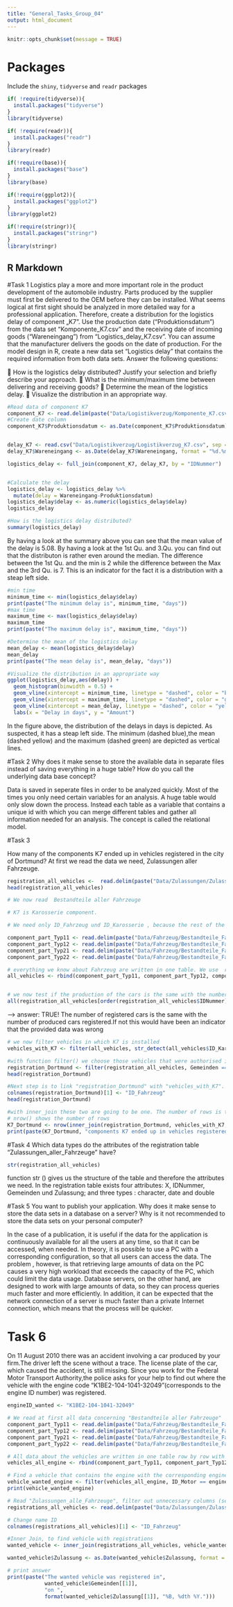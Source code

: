 ```yaml
---
title: "General_Tasks_Group_04"
output: html_document
---
```


```r
knitr::opts_chunk$set(message = TRUE)
```
# Packages
Include the `shiny`, `tidyverse` and `readr` packages
```r
if( !require(tidyverse)){
  install.packages("tidyverse")
}
library(tidyverse)

if( !require(readr)){
  install.packages("readr")
}
library(readr)

if(!require(base)){
  install.packages("base")
}
library(base)

if(!require(ggplot2)){
  install.packages("ggplot2")
}
library(ggplot2)

if(!require(stringr)){
  install.packages("stringr")
}
library(stringr)

```
## R Markdown

#Task 1
Logistics play a more and more important role in the product development of the automobile industry. Parts produced by the supplier must first be delivered to the OEM before they can be installed. What seems logical at first sight should be analyzed in more detailed way for a professional application.
 Therefore, create a distribution for the logistics delay of component „K7". Use the production
  date (“Produktionsdatum”) from the data set "Komponente_K7.csv" and the receiving date of incoming goods (“Wareneingang”) from "Logistics_delay_K7.csv". You can assume that the manufacturer delivers the goods on the date of production.
For the model design in R, create a new data set "Logistics delay" that contains the required information from both data sets.
Answer the following questions:
    
 How is the logistics delay distributed? Justify your selection and briefly describe your approach.
 What is the minimum/maximum time between delivering and receiving goods?
 Determine the mean of the logistics delay.
 Visualize the distribution in an appropriate way.

```r
#Read data of component K7
component_K7 <- read.delim(paste("Data/Logistikverzug/Komponente_K7.csv", sep = ""), ";", header = TRUE)[, (2:3)]
#Create date column 
component_K7$Produktionsdatum <- as.Date(component_K7$Produktionsdatum)


delay_K7 <- read.csv("Data/Logistikverzug/Logistikverzug_K7.csv", sep = ";", header = TRUE)[, (2:3)]
delay_K7$Wareneingang <- as.Date(delay_K7$Wareneingang, format = "%d.%m.%Y")

logistics_delay <- full_join(component_K7, delay_K7, by = "IDNummer")


#Calculate the delay 
logistics_delay <- logistics_delay %>%
  mutate(delay = Wareneingang-Produktionsdatum)
logistics_delay$delay <- as.numeric(logistics_delay$delay)
logistics_delay

#How is the logistics delay distributed?
summary(logistics_delay)
```

By having a look at the summary above you can see that the mean value of the delay is 5.08. By having a look at the 1st Qu. and 3.Qu. you can find out that the distributon is rather even around the median. The difference between the 1st Qu. and the min is 2 while the difference between the Max and the 3rd Qu. is 7. This is an indicator for the fact it is a distribution with a steap left side. 

```r
#min time
minimum_time <- min(logistics_delay$delay)
print(paste("The minimum delay is", minimum_time, "days"))
#max time
maximum_time <- max(logistics_delay$delay)
maximum_time
print(paste("The maximum delay is", maximum_time, "days"))

#Determine the mean of the logistics delay
mean_delay <- mean(logistics_delay$delay)
mean_delay
print(paste("The mean delay is", mean_delay, "days"))

#Visualize the distribution in an appropriate way
ggplot(logistics_delay,aes(delay)) +
  geom_histogram(binwidth = 0.5) +
  geom_vline(xintercept = minimum_time, linetype = "dashed", color = "blue") +
  geom_vline(xintercept = maximum_time, linetype = "dashed", color = "green") +
  geom_vline(xintercept = mean_delay, linetype = "dashed", color = "yellow") +
  labs(x = "Delay in days", y = "Amount")


```
In the figure above, the distribution of the delays in days is depicted. As suspected, it has a steap left side. The minimum (dashed blue),the mean (dashed yellow) and the maximum (dashed green) are depicted as vertical lines. 



#Task 2
Why  does  it  make  sense  to  store  the  available  data  in  separate  files  instead  of saving everything in a huge table? How do you call the underlying data base concept?

Data is saved in seperate files in order to be analyzed quickly. Most of the times you only need certain variables for an analysis. A huge table would only slow down the process. Instead each table as a variable that contains a unique id with which you can merge different tables and gather all information needed for an analysis.
The concept is called the relational model.


#Task 3

How many of the components K7 ended up in vehicles registered in the city of Dortmund?
At first we read the data we need, Zulassungen aller Fahrzeuge.

```r
registration_all_vehicles <-  read.delim(paste("Data/Zulassungen/Zulassungen_alle_Fahrzeuge.csv", sep = ""), ";", header  = TRUE) %>% subset(select = -1)
head(registration_all_vehicles)

# We now read  Bestandteile aller Fahrzeuge

# K7 is Karosserie component.

# We need only ID_Fahrzeug und ID_Karosserie , because the rest of the columns are not useful

component_part_Typ11 <- read.delim(paste("Data/Fahrzeug/Bestandteile_Fahrzeuge_OEM1_Typ11.csv", sep = ""), ";", header = TRUE) %>% subset(select=c(ID_Fahrzeug, ID_Karosserie))
component_part_Typ12 <- read.delim(paste("Data/Fahrzeug/Bestandteile_Fahrzeuge_OEM1_Typ12.csv", sep = ""), ";", header = TRUE) %>% subset(select=c(ID_Fahrzeug, ID_Karosserie))
component_part_Typ21 <- read.delim(paste("Data/Fahrzeug/Bestandteile_Fahrzeuge_OEM2_Typ21.csv", sep = ""), ";", header = TRUE) %>% subset(select=c(ID_Fahrzeug, ID_Karosserie))
component_part_Typ22 <- read.delim(paste("Data/Fahrzeug/Bestandteile_Fahrzeuge_OEM2_Typ22.csv", sep = ""), ";", header = TRUE) %>% subset(select=c(ID_Fahrzeug, ID_Karosserie))

# everything we know about Fahrzeug are written in one table. We use  rbind()
all_vehicles <- rbind(component_part_Typ11, component_part_Typ12, component_part_Typ21, component_part_Typ22)


# we now test if the production of the cars is the same with the number of cars that were "zugelassen"
all(registration_all_vehicles[order(registration_all_vehicles$IDNummer), ]$IDNummer == all_vehicles[order(all_vehicles$ID_Fahrzeug), ]$ID_Fahrzeug)
```
--> answer: TRUE! The number of registered cars is the same with the number of produced cars registered.If not this would have been an indicator that the provided data was wrong

```r
# we now filter vehicles in which K7 is installed
vehicles_with_K7 <- filter(all_vehicles, str_detect(all_vehicles$ID_Karosserie, "K7"))

#with function filter() we choose those vehicles that were authorised in Dortmund.
registration_Dortmund <- filter(registration_all_vehicles, Gemeinden == "DORTMUND")
head(registration_Dortmund)

#Next step is to link "registration_Dortmund" with "vehicles_with_K7". Column name changes.
colnames(registration_Dortmund)[1] <- "ID_Fahrzeug"
head(registration_Dortmund)

#with inner_join these two are going to be one. The number of rows is the number of the vehicles (Typ 22, OEM 2) and therefore Komponenten K7 which were authorized in Dortmund.
# nrow() shows the number of rows
K7_Dortmund <- nrow(inner_join(registration_Dortmund, vehicles_with_K7, by = "ID_Fahrzeug"))
print(paste(K7_Dortmund, "components K7 ended up in vehicles registered in the city of Dortmund"))

```





#Task 4
Which  data  types do the  attributes  of  the  registration  table "Zulassungen_aller_Fahrzeuge" have?
```r
str(registration_all_vehicles)
```
function str () gives us the structure of the table and therefore the attributes we need.
In the registration table exists four attributes: X, IDNummer, Gemeinden und Zulassung; and  three types : character, date and double 


#Task 5
You  want  to  publish  your  application.  Why  does  it  make  sense  to  store  the  data  sets  in  a 
database  on  a  server?  Why  is  it  not  recommended  to  store  the  data  sets  on  your  personal computer?

In the case of a publication, it is useful if the data for the application is continuously available for all the users at any time, so that it can be accessed, when needed. 
In theory, it is possible to use a PC with a corresponding configuration, so that all users can access the data. The problem , however, is that retrieving large amounts of data on the PC causes a very high workload that exceeds the capacity of the PC, which could limit the data usage. Database servers, on the other hand, are designed to work with large amounts of data, so they can process queries much faster and more efficiently. In addition, it can be expected that the network connection of a server is much faster than a private Internet connection, which means that the process will be quicker. 



# Task 6
On 11 August 2010 there was an accident involving a car produced by your firm.The driver left the  scene  without  a  trace.  The  license  plate  of  the  car,  which  caused  the  accident,  is  still 
missing. Since you work for  the Federal Motor Transport Authority,the police asks for your help to find out where the vehicle with the engine code "K1BE2-104-1041-32049"(corresponds to the engine ID number) was registered. 

```r
engineID_wanted <- "K1BE2-104-1041-32049"

# We read at first all data concerning "Bestandteile aller Fahrzeuge"
component_part_Typ11 <- read.delim(paste("Data/Fahrzeug/Bestandteile_Fahrzeuge_OEM1_Typ11.csv", sep = ""), ";", header = TRUE) %>% subset(select = c(ID_Fahrzeug, ID_Motor))
component_part_Typ12 <- read.delim(paste("Data/Fahrzeug/Bestandteile_Fahrzeuge_OEM1_Typ12.csv", sep = ""), ";", header = TRUE) %>% subset(select = c(ID_Fahrzeug, ID_Motor))
component_part_Typ21 <- read.delim(paste("Data/Fahrzeug/Bestandteile_Fahrzeuge_OEM2_Typ21.csv", sep = ""), ";", header = TRUE) %>% subset(select = c(ID_Fahrzeug, ID_Motor))
component_part_Typ22 <- read.delim(paste("Data/Fahrzeug/Bestandteile_Fahrzeuge_OEM2_Typ22.csv", sep = ""), ";", header = TRUE) %>% subset(select = c(ID_Fahrzeug, ID_Motor))

# All data about the vehicles are written in one table row by row with each other using rbind()
vehicles_all_engine <- rbind(component_part_Typ11, component_part_Typ12, component_part_Typ21, component_part_Typ22)

# Find a vehicle that contains the engine with the corresponding engine serial number
vehicle_wanted_engine <- filter(vehicles_all_engine, ID_Motor == engineID_wanted)
print(vehicle_wanted_engine)

# Read "Zulassungen_alle_Fahrzeuge", filter out unnecessary columns (serial numbers)
registrations_all_vehicles <- read.delim(paste("Data/Zulassungen/Zulassungen_alle_Fahrzeuge.csv", sep = ""), ";", header = TRUE) %>% subset(select = -1)

# Change name ID 
colnames(registrations_all_vehicles)[1] <- "ID_Fahrzeug"

#Inner Join, to find vehicle with registrations
wanted_vehicle <- inner_join(registrations_all_vehicles, vehicle_wanted_engine, by = "ID_Fahrzeug")

wanted_vehicle$Zulassung <- as.Date(wanted_vehicle$Zulassung, format = "%Y-%m-%d")

# print answer
print(paste("The wanted vehicle was registered in",
            wanted_vehicle$Gemeinden[[1]],
            "on ", 
            format(wanted_vehicle$Zulassung[[1]], "%B, %dth %Y.")))

```


